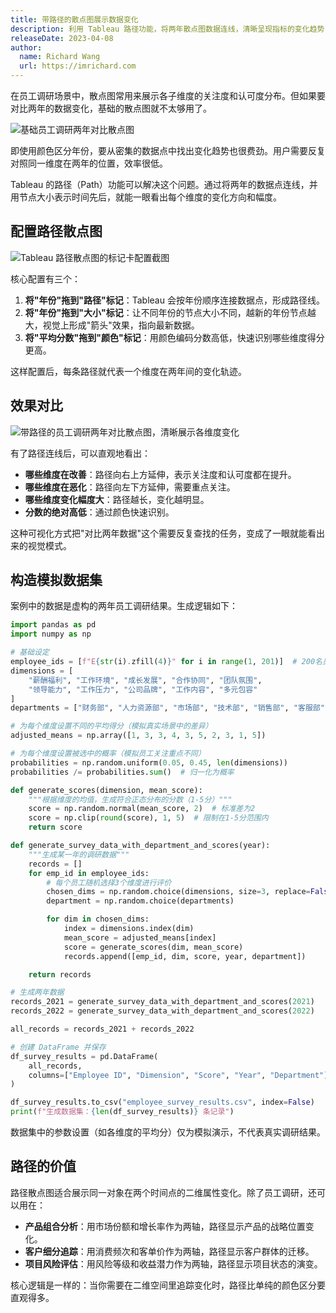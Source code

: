 ```yaml
---
title: 带路径的散点图展示数据变化
description: 利用 Tableau 路径功能，将两年散点图数据连线，清晰呈现指标的变化趋势
releaseDate: 2023-04-08
author:
  name: Richard Wang
  url: https://imrichard.com
---
```


在员工调研场景中，散点图常用来展示各子维度的关注度和认可度分布。但如果要对比两年的数据变化，基础的散点图就不太够用了。

![基础员工调研两年对比散点图](/data-science/visualization/tableau-scatter-basic-comparison.webp)

即使用颜色区分年份，要从密集的数据点中找出变化趋势也很费劲。用户需要反复对照同一维度在两年的位置，效率很低。

Tableau 的路径（Path）功能可以解决这个问题。通过将两年的数据点连线，并用节点大小表示时间先后，就能一眼看出每个维度的变化方向和幅度。

## 配置路径散点图

![Tableau 路径散点图的标记卡配置截图](/data-science/visualization/tableau-scatter-path-settings.webp)

核心配置有三个：

1. **将"年份"拖到"路径"标记**：Tableau 会按年份顺序连接数据点，形成路径线。
2. **将"年份"拖到"大小"标记**：让不同年份的节点大小不同，越新的年份节点越大，视觉上形成"箭头"效果，指向最新数据。
3. **将"平均分数"拖到"颜色"标记**：用颜色编码分数高低，快速识别哪些维度得分更高。

这样配置后，每条路径就代表一个维度在两年间的变化轨迹。

## 效果对比

![带路径的员工调研两年对比散点图，清晰展示各维度变化](/data-science/visualization/tableau-scatter-with-path.webp)

有了路径连线后，可以直观地看出：

- **哪些维度在改善**：路径向右上方延伸，表示关注度和认可度都在提升。
- **哪些维度在恶化**：路径向左下方延伸，需要重点关注。
- **哪些维度变化幅度大**：路径越长，变化越明显。
- **分数的绝对高低**：通过颜色快速识别。

这种可视化方式把"对比两年数据"这个需要反复查找的任务，变成了一眼就能看出来的视觉模式。

## 构造模拟数据集

案例中的数据是虚构的两年员工调研结果。生成逻辑如下：

```python
import pandas as pd
import numpy as np

# 基础设定
employee_ids = [f"E{str(i).zfill(4)}" for i in range(1, 201)]  # 200名员工
dimensions = [
    "薪酬福利", "工作环境", "成长发展", "合作协同", "团队氛围",
    "领导能力", "工作压力", "公司品牌", "工作内容", "多元包容"
]
departments = ["财务部", "人力资源部", "市场部", "技术部", "销售部", "客服部", "研发部", "行政部"]

# 为每个维度设置不同的平均得分（模拟真实场景中的差异）
adjusted_means = np.array([1, 3, 3, 4, 3, 5, 2, 3, 1, 5])

# 为每个维度设置被选中的概率（模拟员工关注重点不同）
probabilities = np.random.uniform(0.05, 0.45, len(dimensions))
probabilities /= probabilities.sum()  # 归一化为概率

def generate_scores(dimension, mean_score):
    """根据维度的均值，生成符合正态分布的分数（1-5分）"""
    score = np.random.normal(mean_score, 2)  # 标准差为2
    score = np.clip(round(score), 1, 5)  # 限制在1-5分范围内
    return score

def generate_survey_data_with_department_and_scores(year):
    """生成某一年的调研数据"""
    records = []
    for emp_id in employee_ids:
        # 每个员工随机选择3个维度进行评价
        chosen_dims = np.random.choice(dimensions, size=3, replace=False, p=probabilities)
        department = np.random.choice(departments)

        for dim in chosen_dims:
            index = dimensions.index(dim)
            mean_score = adjusted_means[index]
            score = generate_scores(dim, mean_score)
            records.append([emp_id, dim, score, year, department])

    return records

# 生成两年数据
records_2021 = generate_survey_data_with_department_and_scores(2021)
records_2022 = generate_survey_data_with_department_and_scores(2022)

all_records = records_2021 + records_2022

# 创建 DataFrame 并保存
df_survey_results = pd.DataFrame(
    all_records,
    columns=["Employee ID", "Dimension", "Score", "Year", "Department"]
)

df_survey_results.to_csv("employee_survey_results.csv", index=False)
print(f"生成数据集：{len(df_survey_results)} 条记录")
```

<Callout type="info">
  数据集中的参数设置（如各维度的平均分）仅为模拟演示，不代表真实调研结果。
</Callout>

## 路径的价值

路径散点图适合展示同一对象在两个时间点的二维属性变化。除了员工调研，还可以用在：

- **产品组合分析**：用市场份额和增长率作为两轴，路径显示产品的战略位置变化。
- **客户细分追踪**：用消费频次和客单价作为两轴，路径显示客户群体的迁移。
- **项目风险评估**：用风险等级和收益潜力作为两轴，路径显示项目状态的演变。

核心逻辑是一样的：当你需要在二维空间里追踪变化时，路径比单纯的颜色区分要直观得多。
